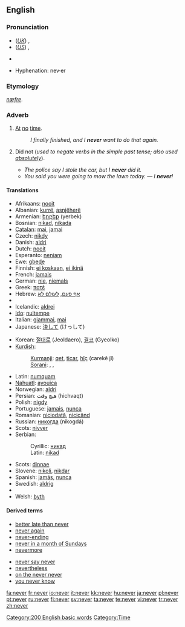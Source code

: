 {{wikipedia}}
==English==

{{rank|first|down|good|99|never|shall|most|where}}

===Pronunciation===
*(''[[Received Pronunciation|UK]]'') {{IPA|/ˈnɛvə/}}, {{SAMPA|/"nEv@/}}
*(''[[General American|US]]'') {{IPA|/ˈnɛvɚ/}}, {{SAMPA|/"nEv@`/}}
*{{audio|en-us-never.ogg|Audio (US)}}
*:{{rhymes|ɛvə(r)}}
*Hyphenation: nev&middot;er

===Etymology===
{{OE.}} ''[[næfre]]''.

===Adverb===
{{en-adv|-}}

# [[at|At]] [[no]] [[time]].
#:''I finally finished, and I '''never''' want to do that again.''
# {{nonstandard}} Did not (''used to negate verbs in the simple past tense; also used [[absolutely]]'').
#*''The police say I stole the car, but I '''never''' did it.''
#*''You said you were going to mow the lawn today.'' &mdash; ''I '''never'''!''<!--example of "never" used absolutely in this sense-->

====Translations====
{{trans-top|at no time}}
*Afrikaans: [[nooit]]
*Albanian: [[kurrë]], [[asnjëherë]]
*Armenian: [[երբեք]] (yerbek)
*Bosnian: [[nikad#Bosnian|nikad]], [[nikada]]
*[[Catalan]]: [[mai]], [[jamai]]
*Czech: [[nikdy]]
*Danish: [[aldri]]
*Dutch: [[nooit]]
*Esperanto: [[neniam]]
*Ewe: [[gbeɖe]]
*Finnish: [[ei koskaan]], [[ei ikinä]]
*French: [[jamais]]
*German: [[nie]], [[niemals]]
*Greek: [[ποτέ]]
*Hebrew: [[אף פעם]], [[לעולם לא]]
*{{trreq|Hungarian}}
*Icelandic: [[aldrei]]
*[[Ido]]: [[nultempe]]
*Italian: [[giammai]], [[mai#Italian|mai]]
*Japanese: [[決して]] (けっして)
{{trans-mid}}
*Korean: [[절대로]] (Jeoldaero), [[결코]] (Gyeolko)
*[[Kurdish]]:
*:[[Kurmanji]]: [[qet]], [[ticar]], [[hîç]] (carekê jî)
*:[[Sorani]]: {{KUchar|[[هیچ]]}}, {{KUchar|[[قه‌د]]}}, {{KUchar|[[هه‌رگیز]]}}
*Latin: [[numquam]]
*[[Nahuatl]]: [[ayouica]]
*Norwegian: [[aldri]]
*Persian: هیچ وقت (hichvaqt)
*Polish: [[nigdy]]
*Portuguese: [[jamais]], [[nunca]]
*Romanian: [[niciodată]], [[nicicând]]
*Russian: [[никогда]] (nikogdá)
*Scots: [[nivver]]
*Serbian:
*:Cyrillic: [[никад#Serbian|никад]]
*:Latin: [[nikad#Serbian|nikad]]
*Scots: [[dinnae]]
*Slovene: [[nikoli]], [[nikdar]]
*Spanish: [[jamás]], [[nunca]]
*Swedish: [[aldrig]]
*{{trreq|Turkish}}
*Welsh: [[byth]]
{{trans-bottom}}

{{trans-top|nonstandard: did not}}
{{trans-mid}}
{{trans-bottom}}

====Derived terms====
{{rel-top|terms derived from ''never''}}
*[[better late than never]]
*[[never again]]
*[[never-ending]]
*[[never in a month of Sundays]]
*[[nevermore]]
{{rel-mid}}
*[[never say never]]
*[[nevertheless]]
*[[on the never never]]
*[[you never know]]
{{rel-bottom}}

[[Category:200 English basic words]]
[[Category:Time]]

[[fa:never]]
[[fr:never]]
[[io:never]]
[[it:never]]
[[kk:never]]
[[hu:never]]
[[ja:never]]
[[pl:never]]
[[pt:never]]
[[ru:never]]
[[fi:never]]
[[sv:never]]
[[ta:never]]
[[te:never]]
[[vi:never]]
[[tr:never]]
[[zh:never]]